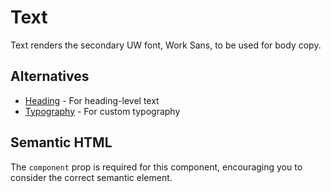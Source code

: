 
<Meta of={Stories} />

# Text

Text renders the secondary UW font, Work Sans, to be used for body copy.

<Canvas>
  <Story name="Workshop" />
</Canvas>

## Alternatives

- [Heading](?path=/docs/components-heading--documentation) - For heading-level text
- [Typography](?path=/docs/components-typography--documentation) - For custom typography

## Semantic HTML

The `component` prop is required for this component, encouraging you to consider the correct semantic element.
